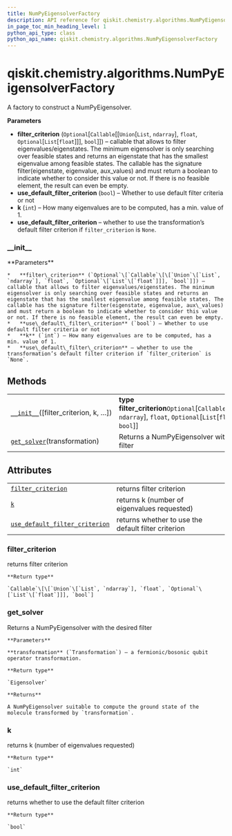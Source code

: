 ```yaml
---
title: NumPyEigensolverFactory
description: API reference for qiskit.chemistry.algorithms.NumPyEigensolverFactory
in_page_toc_min_heading_level: 1
python_api_type: class
python_api_name: qiskit.chemistry.algorithms.NumPyEigensolverFactory
---
```


<span id="qiskit-chemistry-algorithms-numpyeigensolverfactory" />

# qiskit.chemistry.algorithms.NumPyEigensolverFactory

<Class id="qiskit.chemistry.algorithms.NumPyEigensolverFactory" isDedicatedPage={true} github="https://github.com/qiskit-community/qiskit-aqua/tree/stable/0.8/qiskit/chemistry/algorithms/excited_states_solvers/eigensolver_factories/numpy_eigensolver_factory.py" signature="NumPyEigensolverFactory(filter_criterion=None, k=100, use_default_filter_criterion=False)" modifiers="class">
  A factory to construct a NumPyEigensolver.

  **Parameters**

  *   **filter\_criterion** (`Optional`\[`Callable`\[\[`Union`\[`List`, `ndarray`], `float`, `Optional`\[`List`\[`float`]]], `bool`]]) – callable that allows to filter eigenvalues/eigenstates. The minimum eigensolver is only searching over feasible states and returns an eigenstate that has the smallest eigenvalue among feasible states. The callable has the signature filter(eigenstate, eigenvalue, aux\_values) and must return a boolean to indicate whether to consider this value or not. If there is no feasible element, the result can even be empty.
  *   **use\_default\_filter\_criterion** (`bool`) – Whether to use default filter criteria or not
  *   **k** (`int`) – How many eigenvalues are to be computed, has a min. value of 1.
  *   **use\_default\_filter\_criterion** – whether to use the transformation’s default filter criterion if `filter_criterion` is `None`.

  ### \_\_init\_\_

  <Function id="qiskit.chemistry.algorithms.NumPyEigensolverFactory.__init__" signature="__init__(filter_criterion=None, k=100, use_default_filter_criterion=False)">
    **Parameters**

    *   **filter\_criterion** (`Optional`\[`Callable`\[\[`Union`\[`List`, `ndarray`], `float`, `Optional`\[`List`\[`float`]]], `bool`]]) – callable that allows to filter eigenvalues/eigenstates. The minimum eigensolver is only searching over feasible states and returns an eigenstate that has the smallest eigenvalue among feasible states. The callable has the signature filter(eigenstate, eigenvalue, aux\_values) and must return a boolean to indicate whether to consider this value or not. If there is no feasible element, the result can even be empty.
    *   **use\_default\_filter\_criterion** (`bool`) – Whether to use default filter criteria or not
    *   **k** (`int`) – How many eigenvalues are to be computed, has a min. value of 1.
    *   **use\_default\_filter\_criterion** – whether to use the transformation’s default filter criterion if `filter_criterion` is `None`.
  </Function>

  ## Methods

  |                                                                                                                                                                        |                                                                                                                                    |
  | ---------------------------------------------------------------------------------------------------------------------------------------------------------------------- | ---------------------------------------------------------------------------------------------------------------------------------- |
  | [`__init__`](#qiskit.chemistry.algorithms.NumPyEigensolverFactory.__init__ "qiskit.chemistry.algorithms.NumPyEigensolverFactory.__init__")(\[filter\_criterion, k, …]) | **type filter\_criterion**`Optional`\[`Callable`\[\[`Union`\[`List`, `ndarray`], `float`, `Optional`\[`List`\[`float`]]], `bool`]] |
  | [`get_solver`](#qiskit.chemistry.algorithms.NumPyEigensolverFactory.get_solver "qiskit.chemistry.algorithms.NumPyEigensolverFactory.get_solver")(transformation)       | Returns a NumPyEigensolver with the desired filter                                                                                 |

  ## Attributes

  |                                                                                                                                                                                                        |                                                     |
  | ------------------------------------------------------------------------------------------------------------------------------------------------------------------------------------------------------ | --------------------------------------------------- |
  | [`filter_criterion`](#qiskit.chemistry.algorithms.NumPyEigensolverFactory.filter_criterion "qiskit.chemistry.algorithms.NumPyEigensolverFactory.filter_criterion")                                     | returns filter criterion                            |
  | [`k`](#qiskit.chemistry.algorithms.NumPyEigensolverFactory.k "qiskit.chemistry.algorithms.NumPyEigensolverFactory.k")                                                                                  | returns k (number of eigenvalues requested)         |
  | [`use_default_filter_criterion`](#qiskit.chemistry.algorithms.NumPyEigensolverFactory.use_default_filter_criterion "qiskit.chemistry.algorithms.NumPyEigensolverFactory.use_default_filter_criterion") | returns whether to use the default filter criterion |

  ### filter\_criterion

  <Attribute id="qiskit.chemistry.algorithms.NumPyEigensolverFactory.filter_criterion">
    returns filter criterion

    **Return type**

    `Callable`\[\[`Union`\[`List`, `ndarray`], `float`, `Optional`\[`List`\[`float`]]], `bool`]
  </Attribute>

  ### get\_solver

  <Function id="qiskit.chemistry.algorithms.NumPyEigensolverFactory.get_solver" signature="get_solver(transformation)">
    Returns a NumPyEigensolver with the desired filter

    **Parameters**

    **transformation** (`Transformation`) – a fermionic/bosonic qubit operator transformation.

    **Return type**

    `Eigensolver`

    **Returns**

    A NumPyEigensolver suitable to compute the ground state of the molecule transformed by `transformation`.
  </Function>

  ### k

  <Attribute id="qiskit.chemistry.algorithms.NumPyEigensolverFactory.k">
    returns k (number of eigenvalues requested)

    **Return type**

    `int`
  </Attribute>

  ### use\_default\_filter\_criterion

  <Attribute id="qiskit.chemistry.algorithms.NumPyEigensolverFactory.use_default_filter_criterion">
    returns whether to use the default filter criterion

    **Return type**

    `bool`
  </Attribute>
</Class>

